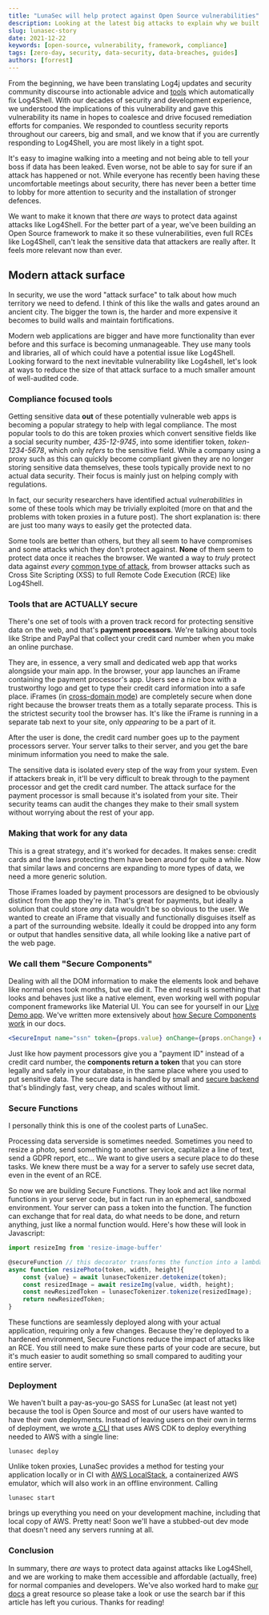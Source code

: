 ```yaml
---
title: "LunaSec will help protect against Open Source vulnerabilities"
description: Looking at the latest big attacks to explain why we built the LunaSec Framework.
slug: lunasec-story
date: 2021-12-22
keywords: [open-source, vulnerability, framework, compliance]
tags: [zero-day, security, data-security, data-breaches, guides]
authors: [forrest]
---
```


<!--
  ~ Copyright by LunaSec (owned by Refinery Labs, Inc)
  ~
  ~ Licensed under the Creative Commons Attribution-ShareAlike 4.0 International
  ~ (the "License"); you may not use this file except in compliance with the
  ~ License. You may obtain a copy of the License at
  ~
  ~ https://creativecommons.org/licenses/by-sa/4.0/legalcode
  ~
  ~ See the License for the specific language governing permissions and
  ~ limitations under the License.
  ~
-->

From the beginning, we have been translating Log4j updates and security community discourse into actionable advice and
[tools](/blog/log4j-zero-day-mitigation-guide#automatically-scanning-your-pack) which
automatically fix Log4Shell. With our decades of security
and development experience, we understood the implications of this vulnerability and gave this vulnerability
its name in hopes to coalesce and drive focused remediation efforts for companies. We responded to countless
security reports throughout our careers, big and small, and we know that if you are currently responding to Log4Shell, you
are most likely in a tight spot.

It's easy to imagine walking into a meeting
 and not being able to tell your boss if data has been leaked. Even worse,
not be able to say for sure if an attack has happened or not.
While everyone has recently been having these uncomfortable meetings about security, there has never been a better time
to lobby for more attention to security and the installation of stronger defences.

We want to make it known that there *are* ways to protect data against attacks like Log4Shell. For the better part of a year,
we've been building an Open Source framework to make it so these vulnerabilities, even full RCEs like Log4Shell, can't leak the sensitive data
that attackers are really after. It feels more relevant now than ever.

## Modern attack surface
In security, we use the word "attack surface" to talk about how much territory we need to defend.
I think of this like the walls and gates around an ancient city. The bigger
the town is, the harder and more expensive it becomes to build walls and maintain fortifications.

Modern web applications are bigger and have more functionality than ever before and this surface is becoming unmanageable.
They use many tools and libraries, all of which could have a potential issue like Log4Shell. Looking forward to the next
inevitable vulnerability like Log4shell,
let's look at ways to reduce the size of that attack surface to a much smaller amount of well-audited code.

### Compliance focused tools
Getting sensitive data **out** of these potentially vulnerable web apps is becoming a popular strategy to help with legal compliance.
The most popular tools to do this
are token proxies which convert sensitive fields like a social security number, *435-12-9745*,
into some identifier token, *token-1234-5678*, which only _refers_ to the sensitive field. While a company using a proxy such as this can quickly
become compliant given they are no longer storing sensitive data themselves, these tools typically provide next to no actual data security.
Their focus is mainly just on helping comply with regulations.

In fact, our security researchers have identified actual _vulnerabilities_ in some of these tools which may be trivially exploited
(more on that and the problems with token proxies in a future post). The short explanation is:
there are just too many ways to easily get the protected data.

Some tools are better than others, but they all seem to have compromises and some attacks which they don't protect against.
**None** of them seem to protect data once it reaches the browser.
We wanted a way to *truly* protect data against *every* [common type of attack](/pages/how-it-works/security/vulns-and-mitigations),
from browser attacks such as Cross Site Scripting (XSS) to full Remote Code Execution (RCE) like Log4Shell.

### Tools that are ACTUALLY secure
There's one set of tools with a proven track record for protecting sensitive data on the web, and that's **payment processors**.
We're talking about tools like Stripe and PayPal that collect your credit card number when you make an online purchase.

They are, in essence, a very small and dedicated web app that
works alongside your main app. In the browser, your app launches an iFrame containing the payment processor's app. Users see a nice box with a trustworthy logo
and get to type their credit card information into a safe place. iFrames (in [cross-domain mode](/pages/how-it-works/secure-components)) are
completely secure when done right because the browser treats them as a totally separate process. This is the strictest security
tool the browser has. It's like the iFrame is running in a separate tab next to your site, only *appearing* to be a part of it.

After the user is done, the credit card number goes up to the payment processors server. Your server talks to their server,
and you get the bare minimum information you need to make the sale.

The sensitive data is isolated every step of the way from your system. Even if attackers break in,
it'll be very difficult to break through to the payment processor and get the credit card number. The attack surface for the payment processor
is small because it's isolated from your site. Their security teams can audit the changes they make to their small system without worrying about the rest of your app.

### Making that work for any data
This is a great strategy, and it's worked for decades. It makes sense: credit cards and the laws protecting them have been
around for quite a while. Now that similar laws and concerns are expanding to more types of data, we need a more generic solution.

Those iFrames loaded by payment processors are designed to be obviously distinct from the app they're in. That's great for payments,
but ideally a solution that could store *any* data wouldn't be so obvious to the user. We wanted to create an iFrame that visually and functionally disguises
itself as a part of the surrounding website. Ideally it could be dropped into any form or output that handles sensitive data,
all while looking like a native part of the web page.

### We call them "Secure Components"
Dealing with all the DOM information to make the elements look and behave like normal ones took months, but we did it.
The end result is something that looks and behaves just like a native element, even working well with popular
component frameworks like Material UI. You can see for yourself in our [Live Demo app](https://app.lunasec.dev/). We've written
more extensively about [how Secure Components work](/pages/how-it-works/secure-components) in our docs.

```jsx title="A Secure Component in React, replaces a normal <input>"
<SecureInput name="ssn" token={props.value} onChange={props.onChange} errorHandler={props.handleError} />
```
Just like how payment processors give you a "payment ID" instead of a credit card number, the **components return a token** that you
can store legally and safely in your database, in the same place where you used to put sensitive data. The secure data is handled
by small and [secure backend](/pages/how-it-works/tokens) that's blindingly fast, very cheap, and scales without limit.

### Secure Functions
I personally think this is one of the coolest parts of LunaSec.

Processing data serverside is sometimes needed. Sometimes you need to resize a photo, send something to another service,
capitalize a line of text, send a GDPR report, etc... We want to give users a secure place to do these tasks. We knew there must
be a way for a server to safely use secret data, even in the event of an RCE.

So now we are building Secure Functions. They look and act like normal functions in your server code, but in fact run in an ephemeral, sandboxed environment.
Your server can pass a token into the function. The function can exchange that for real data, do what needs to be done, and return anything, just like a normal function would.
Here's how these will look in Javascript:
```typescript title="Secure Photo Resize Example"
import resizeImg from 'resize-image-buffer'

@secureFunction // this decorator transforms the function into a lambda
async function resizePhoto(token, width, height){
    const {value} = await lunasecTokenizer.detokenize(token);
    const resizedImage = await resizeImg(value, width, height);
    const newResizedToken = lunasecTokenizer.tokenize(resizedImage);
    return newResizedToken;
}
```
These functions are seamlessly deployed along with your actual application, requiring only a few changes. Because they're deployed to a hardened environment,
Secure Functions reduce the impact of attacks like an RCE. You still
need to make sure these parts of your code are secure, but it's much easier to audit something so small compared to auditing
your entire server.

### Deployment
We haven't built a pay-as-you-go SASS for LunaSec (at least not yet) because the tool is Open Source and most of our users have wanted to have their own deployments.
Instead of leaving users on their own in terms of deployment, we wrote [a CLI](/pages/deployment/deploy-with-aws) that uses AWS CDK to deploy
everything needed to AWS with a single line:
```shell
lunasec deploy
```

Unlike token proxies, LunaSec provides a method for testing your application locally or in CI with
 [AWS LocalStack](https://github.com/localstack/localstack), a containerized AWS emulator, which will also work in an offline environment. Calling
```shell
lunasec start
```
brings up everything you need on your development machine, including that local copy of AWS.  Pretty neat! Soon we'll have
a stubbed-out dev mode that doesn't need any servers running at all.

### Conclusion
In summary, there *are* ways to protect data against attacks like Log4Shell, and we are working to make them accessible
and affordable (actually, free) for normal companies and developers. We've also worked hard to make [our docs](/pages/overview/introduction)
a great resource so please take a look or use the search bar if
this article has left you curious.  Thanks for reading!
